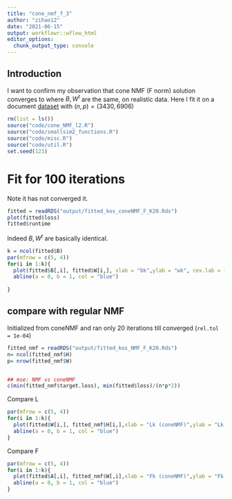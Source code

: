 ```yaml
---
title: "cone_nmf_f_3"
author: "zihao12"
date: "2021-06-15"
output: workflowr::wflow_html
editor_options:
  chunk_output_type: console
---
```


## Introduction
I want to confirm my observation that cone NMF (F norm) solution converges to where $B, W^t$ are the same, on realistic data. Here I fit it on a document [dataset](https://zihao12.github.io/ebpmf_data_analysis/kos_K20_ebpmf.alpha_v0.3.8.html) with $(n, p) = (3430, 6906)$

```r
rm(list = ls())
source("code/cone_NMF_l2.R")
source("code/smallsim2_functions.R")
source("code/misc.R")
source("code/util.R")
set.seed(123)
```


# Fit for 100 iterations
Note it has not converged it. 
```r
fitted = readRDS("output/fitted_kos_coneNMF_F_K20.Rds")
plot(fitted$loss)
fitted$runtime
```

Indeed $B, W^t$ are basically identical.   
```r
k = ncol(fitted$B)
par(mfrow = c(5, 4))
for(i in 1:k){
  plot(fitted$B[,i], fitted$W[i,], xlab = "bk",ylab = "wk", cex.lab = 1)
  abline(a = 0, b = 1, col = "blue")
  
}
```


<!-- # Fit for 1000 iterations -->
<!-- ```{r} -->
<!-- fitted = readRDS("output/fitted_kos_coneNMF_F_K20_iter1000.Rds") -->
<!-- plot(fitted$loss) -->
<!-- fitted$runtime -->
<!-- ``` -->

<!-- Indeed $B, W^t$ are basically identical. Will show the results after 1000 iterations when ready.    -->
<!-- ```{r fig.height=15, fig.width=20} -->
<!-- k = ncol(fitted$B) -->
<!-- par(mfrow = c(5, 4)) -->
<!-- for(i in 1:k){ -->
<!--   plot(fitted$B[,i], fitted$W[i,], xlab = "bk",ylab = "wk", cex.lab = 1) -->
<!--   abline(a = 0, b = 1, col = "blue") -->
<!-- } -->
<!-- ``` -->

##  compare with regular NMF
Initialized from coneNMF and ran only 20 iterations till converged (`rel.tol = 1e-04`)
```r
fitted_nmf = readRDS("output/fitted_kos_NMF_F_K20.Rds")
n= ncol(fitted_nmf$H)
p= nrow(fitted_nmf$W)


## mse: NMF vs coneNMF
c(min(fitted_nmf$target.loss), min(fitted$loss)/(n*p*2))
```


Compare L
```r
par(mfrow = c(5, 4))
for(i in 1:k){
  plot(fitted$W[i,], fitted_nmf$H[i,],xlab = "Lk (coneNMF)",ylab = "Lk (NMF)", cex.lab = 1)
  abline(a = 0, b = 1, col = "blue")
}
```


Compare F
```r
par(mfrow = c(5, 4))
for(i in 1:k){
  plot(fitted$A[,i], fitted_nmf$W[,i],xlab = "Fk (coneNMF)",ylab = "Fk (NMF)", cex.lab = 1)
  abline(a = 0, b = 1, col = "blue")
}
```


